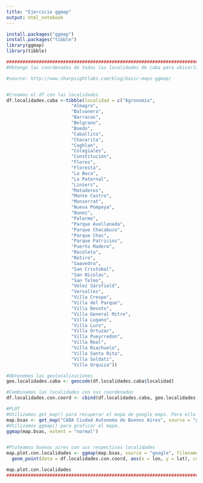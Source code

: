 ```yaml
---
title: "Ejercicio ggmap"
output: html_notebook
---
```


```r
install.packages("ggmap")
install.packages("tibble")
library(ggmap)
library(tibble)

#########################################################################################################################################################################
#Obtengo las coordenadas de todas las localidades de caba para ubicarlas en el mapa.

#source: http://www.sharpsightlabs.com/blog/basic-maps-ggmap/


#Creamos el df con las localidades
df.localidades.caba <-tibble(localidad = c("Agronomia",
                        "Almagro",
                        "Balvanera",
                        "Barracas",
                        "Belgrano",
                        "Boedo",
                        "Caballito",
                        "Chacarita",
                        "Coghlan",
                        "Colegiales",
                        "Constitución",
                        "Flores",
                        "Floresta",
                        "La Boca",
                        "La Paternal",
                        "Liniers",
                        "Mataderos",
                        "Monte Castro",
                        "Monserrat",
                        "Nueva Pompeya",
                        "Nunez",
                        "Palermo",
                        "Parque Avellaneda",
                        "Parque Chacabuco",
                        "Parque Chas",
                        "Parque Patricios",
                        "Puerto Madero",
                        "Recoleta",
                        "Retiro",
                        "Saavedra",
                        "San Cristobal",
                        "San Nicolas",
                        "San Telmo",
                        "Velez Sársfield",
                        "Versalles",
                        "Villa Crespo",
                        "Villa del Parque",
                        "Villa Devoto",
                        "Villa General Mitre",
                        "Villa Lugano",
                        "Villa Luro",
                        "Villa Ortuzar",
                        "Villa Pueyrredon",
                        "Villa Real",
                        "Villa Riachuelo",
                        "Villa Santa Rita",
                        "Villa Soldati",
                        "Villa Urquiza"))

#Obtenemos las geolocalizaciones
geo.localidades.caba <- geocode(df.localidades.caba$localidad)

#Combinamos las localidades con sus coordenadas
df.localidades.con.coord <- cbind(df.localidades.caba, geo.localidades.caba)

#PLOT
#Utilizamos get_map() para recuperar el mapa de google maps. Para ello le debemos indicar el nombre de la locacion.
map.bsas <- get_map("CABA Ciudad Autonoma de Buenos Aires", source = "google", filename = "Mapa.jpg")
#Utilizamos ggmap() para graficar el mapa.
ggmap(map.bsas, extent = "normal")


#Ploteamos buenos aires con sus respectivas localidades
map.plot.con.localidades <- ggmap(map.bsas, source = "google", filename = "Mapa.jpg",extent = "device") +
  geom_point(data = df.localidades.con.coord, aes(x = lon, y = lat), color = 'red', size = 3)

map.plot.con.localidades
#########################################################################################################################################################################

```

